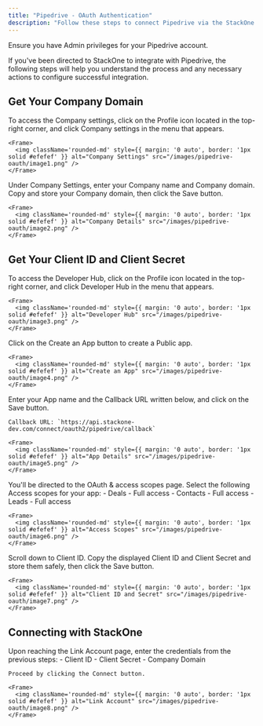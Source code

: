 ```yaml
---
title: "Pipedrive - OAuth Authentication"
description: "Follow these steps to connect Pipedrive via the StackOne Hub successfully."
---
```



<Warning>
  Ensure you have Admin privileges for your Pipedrive account.
</Warning>

If you've been directed to StackOne to integrate with Pipedrive, the following steps will help you understand the process and any necessary actions to configure successful integration.

## Get Your Company Domain

<Steps>
  <Step title="Open Company Settings">
    To access the Company settings, click on the Profile icon located in the top-right corner, and click Company settings in the menu that appears.

    <Frame>
      <img className='rounded-md' style={{ margin: '0 auto', border: '1px solid #efefef' }} alt="Company Settings" src="/images/pipedrive-oauth/image1.png" />
    </Frame>
  </Step>

  <Step title="Enter Company Details">
    Under Company Settings, enter your Company name and Company domain. Copy and store your Company domain, then click the Save button.

    <Frame>
      <img className='rounded-md' style={{ margin: '0 auto', border: '1px solid #efefef' }} alt="Company Details" src="/images/pipedrive-oauth/image2.png" />
    </Frame>
  </Step>
</Steps>

## Get Your Client ID and Client Secret

<Steps>
  <Step title="Access Developer Hub">
    To access the Developer Hub, click on the Profile icon located in the top-right corner, and click Developer Hub in the menu that appears.

    <Frame>
      <img className='rounded-md' style={{ margin: '0 auto', border: '1px solid #efefef' }} alt="Developer Hub" src="/images/pipedrive-oauth/image3.png" />
    </Frame>
  </Step>

  <Step title="Create an App">
    Click on the Create an App button to create a Public app.

    <Frame>
      <img className='rounded-md' style={{ margin: '0 auto', border: '1px solid #efefef' }} alt="Create an App" src="/images/pipedrive-oauth/image4.png" />
    </Frame>
  </Step>

  <Step title="Enter App Details">
    Enter your App name and the Callback URL written below, and click on the Save button.

    Callback URL: `https://api.stackone-dev.com/connect/oauth2/pipedrive/callback`

    <Frame>
      <img className='rounded-md' style={{ margin: '0 auto', border: '1px solid #efefef' }} alt="App Details" src="/images/pipedrive-oauth/image5.png" />
    </Frame>
  </Step>

  <Step title="Select Access Scopes">
    You'll be directed to the OAuth & access scopes page. Select the following Access scopes for your app:
    - Deals - Full access
    - Contacts - Full access
    - Leads - Full access

    <Frame>
      <img className='rounded-md' style={{ margin: '0 auto', border: '1px solid #efefef' }} alt="Access Scopes" src="/images/pipedrive-oauth/image6.png" />
    </Frame>
  </Step>

  <Step title="Copy Credentials">
    Scroll down to Client ID. Copy the displayed Client ID and Client Secret and store them safely, then click the Save button.

    <Frame>
      <img className='rounded-md' style={{ margin: '0 auto', border: '1px solid #efefef' }} alt="Client ID and Secret" src="/images/pipedrive-oauth/image7.png" />
    </Frame>
  </Step>
</Steps>

## Connecting with StackOne

<Steps>
  <Step title="Enter Credentials">
    Upon reaching the Link Account page, enter the credentials from the previous steps:
    - Client ID
    - Client Secret
    - Company Domain

    Proceed by clicking the Connect button.

    <Frame>
      <img className='rounded-md' style={{ margin: '0 auto', border: '1px solid #efefef' }} alt="Link Account" src="/images/pipedrive-oauth/image8.png" />
    </Frame>
  </Step>
</Steps>

<IntegrationFooter />
